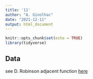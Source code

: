```yaml
---
title: '11'
author: "A. Ginolhac"
date: "2021-12-11"
output: html_document
---
```


```r
knitr::opts_chunk$set(echo = TRUE)
library(tidyverse)
```

## Data


see D. Robinson adjacent function [here](https://twitter.com/drob/status/1469037082777726986?s=20)
